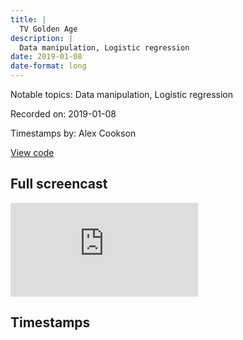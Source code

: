 ```yaml
---
title: |
  TV Golden Age
description: |
  Data manipulation, Logistic regression
date: 2019-01-08
date-format: long
---
```


Notable topics: Data manipulation, Logistic regression

Recorded on: 2019-01-08

Timestamps by: Alex Cookson

[View code](https://github.com/dgrtwo/data-screencasts/blob/master/golden-age-tv.Rmd)

## Full screencast

<iframe class="video" src="https://www.youtube.com/embed/oYGi2wgSJaM" title="YouTube video player" frameborder="0" allow="accelerometer; autoplay; clipboard-write; encrypted-media; gyroscope; picture-in-picture" allowfullscreen></iframe>

## Timestamps

<script id="timestamps" type="application-json">[{"timestamp_with_hours":"0:2:25","description":"Quick tip on how to start exploring a new dataset","timestamp_sec":145},{"timestamp_with_hours":"0:7:30","description":"Investigating inconsistency of shows having a count of seasons that is different from the number of seasons given in the data","timestamp_sec":450},{"timestamp_with_hours":"0:10:10","description":"Using %in% operator and all function to only get shows that have a first season and don't have skipped seasons in the data","functions":"%in% | all","timestamp_sec":610},{"timestamp_with_hours":"0:15:30","description":"Asking, \"Which seasons have the most variation in ratings?\"","timestamp_sec":930},{"timestamp_with_hours":"0:20:25","description":"Using facet_wrap function to separate different shows on a line graph into multiple small graphs","functions":"facet_wrap","timestamp_sec":1225},{"timestamp_with_hours":"0:20:50","description":"Writing custom embedded function to get width of breaks on the x-axis to always be even (e.g., season 2, 4, 6, etc.)","timestamp_sec":1250},{"timestamp_with_hours":"0:23:50","description":"Committing, finding, and explaining a common error of using the same variable name when summarizing multiple things","timestamp_sec":1430},{"timestamp_with_hours":"0:28:20","description":"Using truncated division operator %/% to bin data into two-year bins instead of annual (e.g., 1990 and 1991 get binned to 1990)","functions":"%/%","timestamp_sec":1700},{"timestamp_with_hours":"0:31:30","description":"Using subsetting (with square brackets) within the mutate function to calculate mean on only a subset of data (without needing to filter)","functions":"mutate","timestamp_sec":1890},{"timestamp_with_hours":"0:33:50","description":"Using gather function (now pivot_longer) to get metrics as columns into tidy format, in order to graph them all at once with a facet_wrap","functions":"gather","timestamp_sec":2030},{"timestamp_with_hours":"0:36:30","description":"Using pmin function to lump all seasons after 4 into one row (it still shows \"4\", but it represents \"4+\")","functions":"pmin","timestamp_sec":2190},{"timestamp_with_hours":"0:39:00","description":"Asking, \"If season 1 is good, do you get a second season?\" (show survival)","timestamp_sec":2340},{"timestamp_with_hours":"0:40:35","description":"Using paste0 and spread functions to get season 1-3 ratings into three columns, one for each season","functions":"paste0 | spread","timestamp_sec":2435},{"timestamp_with_hours":"0:42:05","description":"Using distinct function with .keep_all argument remove duplicates by only keeping the first one that appears","functions":"distinct","timestamp_sec":2525},{"timestamp_with_hours":"0:45:50","description":"Using logistic regression to answer, \"Does season 1 rating affect the probability of getting a second season?\" (note he forgets to specify the family argument, fixed at 57:25)","functions":"glm","timestamp_sec":2750},{"timestamp_with_hours":"0:48:35","description":"Using ntile function to divide data into N bins (5 in this case), then eventually using cut function instead","functions":"ntile | cut","timestamp_sec":2915},{"timestamp_with_hours":"0:57:00","description":"Adding year as an independent variable to the logistic regression model","timestamp_sec":3420},{"timestamp_with_hours":"0:58:50","description":"Adding an interaction term (season 1 interacting with year) to the logistic regression model","timestamp_sec":3530},{"timestamp_with_hours":"0:59:55","description":"Using augment function as a method of visualizing and interpreting coefficients of regression model","functions":"augment","timestamp_sec":3595},{"timestamp_with_hours":"1:00:30","description":"Using crossing function to create new data to test the logistic regression model on and interpret model coefficients","functions":"crossing","timestamp_sec":3630},{"timestamp_with_hours":"1:03:40","description":"Fitting natural splines using the splines package, which would capture a non-linear relationship","packages":"splines","timestamp_sec":3820},{"timestamp_with_hours":"1:06:15","description":"Summary of screencast","timestamp_sec":3975}]</script>
